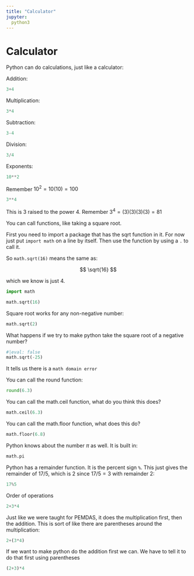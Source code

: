 ```yaml
---
title: "Calculator"
jupyter:
  python3
---
```


# Calculator

Python can do calculations, just like a calculator:

Addition:

```python
3+4
```

Multiplication:

```python
3*4
```

Subtraction:

```python
3-4
```

Division:

```python
3/4
```

Exponents:

```python
10**2
```

Remember $10^2=10(10)=100$

```python
3**4
```

This is 3 raised to the power 4. Remember $3^4=(3)(3)(3)(3)=81$

You can call functions, like taking a square root.

First you need to import a package that has the sqrt function in it. For
now just put `import math` on a line by itself. Then use the function by
using a `.` to call it.

So `math.sqrt(16)` means the same as:

$$ \sqrt{16} $$

which we know is just 4.

```python
import math

math.sqrt(16)
```

Square root works for any non-negative number:

```python
math.sqrt(2)
```

What happens if we try to make python take the square root of a negative
number?

```python
#|eval: false
math.sqrt(-25)
```

It tells us there is a `math domain error`

You can call the round function:

```python
round(6.3)
```

You can call the math.ceil function, what do you think this does?

```python
math.ceil(6.3)
```

You can call the math.floor function, what does this do?

```python
math.floor(6.8)
```

Python knows about the number $\pi$ as well. It is built in:

```python
math.pi
```

Python has a remainder function. It is the percent sign `%`. This just
gives the remainder of $17/5$, which is $2$ since $17/5=3$ with
remainder 2:

```python
17%5
```

Order of operations

```python
2+3*4
```

Just like we were taught for PEMDAS, it does the multiplication first,
then the addition. This is sort of like there are parentheses around the
multiplication:


```python
2+(3*4)
```

If we want to make python do the addition first we can. We have to tell
it to do that first using parentheses

```python
(2+3)*4
```
